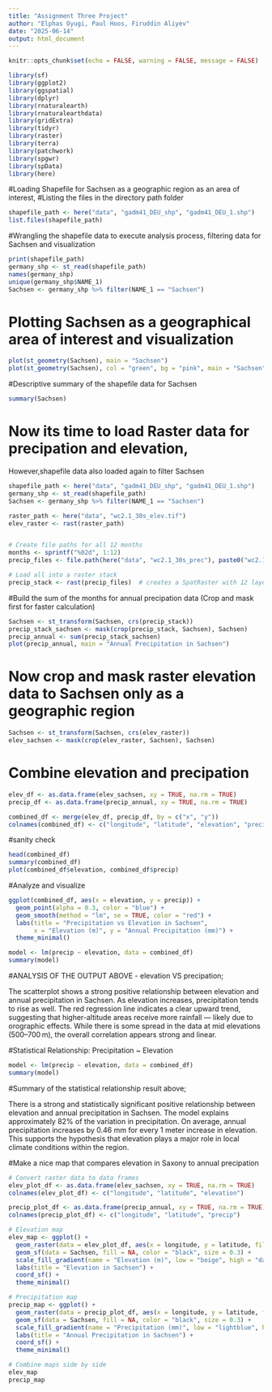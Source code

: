 ```yaml
---
title: "Assignment Three Project"
author: "Elphas Oyugi, Paul Hoos, Firuddin Aliyev"
date: "2025-06-14"
output: html_document
---
```

```r
knitr::opts_chunk$set(echo = FALSE, warning = FALSE, message = FALSE)
```

```r
library(sf)
library(ggplot2)
library(ggspatial)
library(dplyr)
library(rnaturalearth)
library(rnaturalearthdata)
library(gridExtra)
library(tidyr)
library(raster)
library(terra)
library(patchwork)
library(spgwr)
library(spData)
library(here)
```

#Loading Shapefile for Sachsen as a geographic region as an area of interest,
#Listing the files in the directory path folder

```r
shapefile_path <- here("data", "gadm41_DEU_shp", "gadm41_DEU_1.shp")
list.files(shapefile_path)
```

#Wrangling the shapefile data to execute analysis process, filtering data for Sachsen and visualization 

```r
print(shapefile_path)
germany_shp <- st_read(shapefile_path)
names(germany_shp)
unique(germany_shp$NAME_1)
Sachsen <- germany_shp %>% filter(NAME_1 == "Sachsen")
```
# Plotting Sachsen as a geographical area of interest and visualization

```r
plot(st_geometry(Sachsen), main = "Sachsen")
plot(st_geometry(Sachsen), col = "green", bg = "pink", main = "Sachsen")
```

#Descriptive summary of the shapefile data for Sachsen

```r
summary(Sachsen)
```
# Now its time to load Raster data for precipation and elevation, 
However,shapefile data also loaded again to filter Sachsen

```r
shapefile_path <- here("data", "gadm41_DEU_shp", "gadm41_DEU_1.shp")
germany_shp <- st_read(shapefile_path)
Sachsen <- germany_shp %>% filter(NAME_1 == "Sachsen")

raster_path <- here("data", "wc2.1_30s_elev.tif")
elev_raster <- rast(raster_path)


# Create file paths for all 12 months
months <- sprintf("%02d", 1:12)
precip_files <- file.path(here("data", "wc2.1_30s_prec"), paste0("wc2.1_30s_prec_", months, ".tif"))

# Load all into a raster stack
precip_stack <- rast(precip_files)  # creates a SpatRaster with 12 layers
```

#Build the sum of the months for annual precipation data (Crop and mask first for faster calculation)

```r
Sachsen <- st_transform(Sachsen, crs(precip_stack))
precip_stack_sachsen <- mask(crop(precip_stack, Sachsen), Sachsen)
precip_annual <- sum(precip_stack_sachsen)
plot(precip_annual, main = "Annual Precipitation in Sachsen")
```

# Now crop and mask raster elevation data to Sachsen only as a geographic region

```r
Sachsen <- st_transform(Sachsen, crs(elev_raster))
elev_sachsen <- mask(crop(elev_raster, Sachsen), Sachsen)
```

# Combine elevation and precipation

```r
elev_df <- as.data.frame(elev_sachsen, xy = TRUE, na.rm = TRUE)
precip_df <- as.data.frame(precip_annual, xy = TRUE, na.rm = TRUE)

combined_df <- merge(elev_df, precip_df, by = c("x", "y"))
colnames(combined_df) <- c("longitude", "latitude", "elevation", "precip")
```

#sanity check

```r
head(combined_df)
summary(combined_df)
plot(combined_df$elevation, combined_df$precip)
```

#Analyze and visualize

```r
ggplot(combined_df, aes(x = elevation, y = precip)) +
  geom_point(alpha = 0.3, color = "blue") +
  geom_smooth(method = "lm", se = TRUE, color = "red") +
  labs(title = "Precipitation vs Elevation in Sachsen",
       x = "Elevation (m)", y = "Annual Precipitation (mm)") +
  theme_minimal()

model <- lm(precip ~ elevation, data = combined_df)
summary(model)
```

#ANALYSIS OF THE OUTPUT ABOVE - elevation VS precipation;

The scatterplot shows a strong positive relationship between elevation and annual precipitation in Sachsen. As elevation increases, precipitation tends to rise as well. The red regression line indicates a clear upward trend, suggesting that higher-altitude areas receive more rainfall — likely due to orographic effects. While there is some spread in the data at mid elevations (500–700 m), the overall correlation appears strong and linear.


#Statistical Relationship: Precipitation ~ Elevation
```r
model <- lm(precip ~ elevation, data = combined_df)
summary(model)
```

#Summary of the statistical relationship result above;

There is a strong and statistically significant positive relationship between elevation and annual precipitation in Sachsen. The model explains approximately 82% of the variation in precipitation. On average, annual precipitation increases by 0.46 mm for every 1 meter increase in elevation. This supports the hypothesis that elevation plays a major role in local climate conditions within the region.


#Make a nice map that compares elevation in Saxony to annual precipation

```r
# Convert raster data to data frames
elev_plot_df <- as.data.frame(elev_sachsen, xy = TRUE, na.rm = TRUE)
colnames(elev_plot_df) <- c("longitude", "latitude", "elevation")

precip_plot_df <- as.data.frame(precip_annual, xy = TRUE, na.rm = TRUE)
colnames(precip_plot_df) <- c("longitude", "latitude", "precip")

# Elevation map
elev_map <- ggplot() +
  geom_raster(data = elev_plot_df, aes(x = longitude, y = latitude, fill = elevation)) +
  geom_sf(data = Sachsen, fill = NA, color = "black", size = 0.3) +
  scale_fill_gradient(name = "Elevation (m)", low = "beige", high = "darkgreen") +
  labs(title = "Elevation in Sachsen") +
  coord_sf() +
  theme_minimal()

# Precipitation map
precip_map <- ggplot() +
  geom_raster(data = precip_plot_df, aes(x = longitude, y = latitude, fill = precip)) +
  geom_sf(data = Sachsen, fill = NA, color = "black", size = 0.3) +
  scale_fill_gradient(name = "Precipitation (mm)", low = "lightblue", high = "darkblue") +
  labs(title = "Annual Precipitation in Sachsen") +
  coord_sf() +
  theme_minimal()

# Combine maps side by side
elev_map
precip_map
```